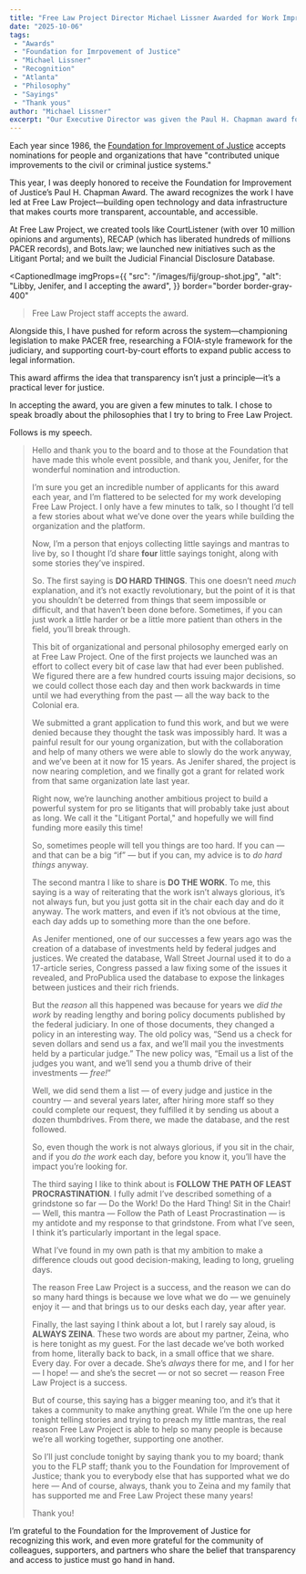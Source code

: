 ```yaml
---
title: "Free Law Project Director Michael Lissner Awarded for Work Improving Justice"
date: "2025-10-06"
tags:
 - "Awards"
 - "Foundation for Imrpovement of Justice"
 - "Michael Lissner"
 - "Recognition"
 - "Atlanta"
 - "Philosophy"
 - "Sayings"
 - "Thank yous"
author: "Michael Lissner"
excerpt: "Our Executive Director was given the Paul H. Chapman award for his work improving justice in America."
---
```


<p className="lead">Each year since 1986, the <a href="https://www.foundationforimprovementofjustice.org/">Foundation for Improvement of Justice</a> accepts nominations for people and organizations that have "contributed unique improvements to the civil or criminal justice systems."</p>

This year, I was deeply honored to receive the Foundation for Improvement of Justice’s Paul H. Chapman Award. The award recognizes the work I have led at Free Law Project—building open technology and data infrastructure that makes courts more transparent, accountable, and accessible. 

At Free Law Project, we created tools like CourtListener (with over 10 million opinions and arguments), RECAP (which has liberated hundreds of millions PACER records), and Bots.law; we launched new initiatives such as the Litigant Portal; and we built the Judicial Financial Disclosure Database. 

<CaptionedImage
  imgProps={{
    "src": "/images/fij/group-shot.jpg",
    "alt": "Libby, Jenifer, and I accepting the award",
  }}
  border="border border-gray-400"
>Free Law Project staff accepts the award.</CaptionedImage>

Alongside this, I have pushed for reform across the system—championing legislation to make PACER free, researching a FOIA-style framework for the judiciary, and supporting court-by-court efforts to expand public access to legal information. 

This award affirms the idea that transparency isn’t just a principle—it’s a practical lever for justice.

In accepting the award, you are given a few minutes to talk. I chose to speak broadly about the philosophies that I try to bring to Free Law Project.  

Follows is my speech. 

> Hello and thank you to the board and to those at the Foundation that have made this whole event possible, and thank you, Jenifer, for the wonderful nomination and introduction. 
> 
> I’m sure you get an incredible number of applicants for this award each year, and I’m flattered to be selected for my work developing Free Law Project. I only have a few minutes to talk, so I thought I’d tell a few stories about what we’ve done over the years while building the organization and the platform. 
> 
> Now, I’m a person that enjoys collecting little sayings and mantras to live by, so I thought I’d share **four** little sayings tonight, along with some stories they’ve inspired.
> 
> So. The first saying is **DO HARD THINGS**. This one doesn’t need *much* explanation, and it’s not exactly revolutionary, but the point of it is that you shouldn’t be deterred from things that seem impossible or difficult, and that haven’t been done before. Sometimes, if you can just work a little harder or be a little more patient than others in the field, you’ll break through.
> 
> This bit of organizational and personal philosophy emerged early on at Free Law Project. One of the first projects we launched was an effort to collect every bit of case law that had ever been published. We figured there are a few hundred courts issuing major decisions, so we could collect those each day and then work backwards in time until we had everything from the past — all the way back to the Colonial era. 
> 
> We submitted a grant application to fund this work, and but we were denied because they thought the task was impossibly hard. It was a painful result for our young organization, but with the collaboration and help of many others we were able to slowly do the work anyway, and we’ve been at it now for 15 years. As Jenifer shared, the project is now nearing completion, and we finally got a grant for related work from that same organization late last year.
> 
> Right now, we’re launching another ambitious project to build a powerful system for pro se litigants that will probably take just about as long. We call it the "Litigant Portal," and hopefully we will find funding more easily this time\! 
> 
> So, sometimes people will tell you things are too hard. If you can — and that can be a big “if” — but if you can, my advice is to *do hard things* anyway.
> 
> The second mantra I like to share is **DO THE WORK**. To me, this saying is a way of reiterating that the work isn’t always glorious, it’s not always fun, but you just gotta sit in the chair each day and do it anyway. The work matters, and even if it’s not obvious at the time, each day adds up to something more than the one before. 
> 
> As Jenifer mentioned, one of our successes a few years ago was the creation of a database of investments held by federal judges and justices. We created the database, Wall Street Journal used it to do a 17-article series, Congress passed a law fixing some of the issues it revealed, and ProPublica used the database to expose the linkages between justices and their rich friends.
> 
> But the *reason* all this happened was because for years we *did the work* by reading lengthy and boring policy documents published by the federal judiciary. In one of those documents, they changed a policy in an interesting way. The old policy was, “Send us a check for seven dollars and send us a fax, and we’ll mail you the investments held by a particular judge.” The new policy was, “Email us a list of the judges you want, and we’ll send you a thumb drive of their investments — *free!*” 
> 
> Well, we did send them a list — of every judge and justice in the country — and several years later, after hiring more staff so they could complete our request, they fulfilled it by sending us about a dozen thumbdrives. From there, we made the database, and the rest followed.
> 
> So, even though the work is not always glorious, if you sit in the chair, and if you *do the work* each day, before you know it, you’ll have the impact you’re looking for.
> 
> The third saying I like to think about is **FOLLOW THE PATH OF LEAST PROCRASTINATION**. I fully admit I’ve described something of a grindstone so far — Do the Work\! Do the Hard Thing\! Sit in the Chair\! — Well, this mantra — Follow the Path of Least Procrastination — is my antidote and my response to that grindstone. From what I’ve seen, I think it’s particularly important in the legal space.
> 
> What I’ve found in my own path is that my ambition to make a difference clouds out good decision-making, leading to long, grueling days.
> 
> The reason Free Law Project is a success, and the reason we can do so many hard things is because we love what we do — we genuinely enjoy it — and that brings us to our desks each day, year after year.
> 
> Finally, the last saying I think about a lot, but I rarely say aloud, is **ALWAYS ZEINA**. These two words are about my partner, Zeina, who is here tonight as my guest. For the last decade we’ve both worked from home, literally back to back, in a small office that we share. Every day. For over a decade. She’s *always* there for me, and I for her — I hope\! — and she’s the secret — or not so secret — reason Free Law Project is a success.
> 
> But of course, this saying has a bigger meaning too, and it’s that it takes a community to make anything great. While I’m the one up here tonight telling stories and trying to preach my little mantras, the real reason Free Law Project is able to help so many people is because we’re all working together, supporting one another.
> 
> So I’ll just conclude tonight by saying thank you to my board; thank you to the FLP staff; thank you to the Foundation for Improvement of Justice; thank you to everybody else that has supported what we do here ­— And of course, always, thank you to Zeina and my family that has supported me and Free Law Project these many years\! 
> 
> Thank you!

I’m grateful to the Foundation for the Improvement of Justice for recognizing this work, and even more grateful for the community of colleagues, supporters, and partners who share the belief that transparency and access to justice must go hand in hand.